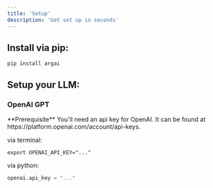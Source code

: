 ```yaml
---
title: 'Setup'
description: 'Get set up in seconds'
---
```


## Install via pip: 
```pip install argai```

## Setup your LLM:

### OpenAI GPT

<Info>
  **Prerequisite** You'll need an api key for OpenAI. It can be found at https://platform.openai.com/account/api-keys.
</Info>

via terminal:
```
export OPENAI_API_KEY="..."
```

via python:
```python
openai.api_key = "..."
```